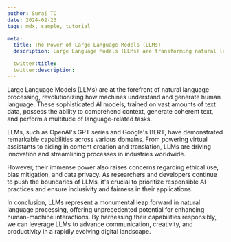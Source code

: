 ```yaml
---
author: Suraj TC
date: 2024-02-23
tags: mdx, sample, tutorial

meta:
  title: The Power of Large Language Models (LLMs)
  description: Large Language Models (LLMs) are transforming natural language processing, powering innovations across industries. While their capabilities are vast, responsible use is paramount. Explore the potential of LLMs responsibly.

  twitter:title:
  twitter:description:
---
```


Large Language Models (LLMs) are at the forefront of natural language processing, revolutionizing how machines understand and generate human language. These sophisticated AI models, trained on vast amounts of text data, possess the ability to comprehend context, generate coherent text, and perform a multitude of language-related tasks.

LLMs, such as OpenAI's GPT series and Google's BERT, have demonstrated remarkable capabilities across various domains. From powering virtual assistants to aiding in content creation and translation, LLMs are driving innovation and streamlining processes in industries worldwide.

However, their immense power also raises concerns regarding ethical use, bias mitigation, and data privacy. As researchers and developers continue to push the boundaries of LLMs, it's crucial to prioritize responsible AI practices and ensure inclusivity and fairness in their applications.

In conclusion, LLMs represent a monumental leap forward in natural language processing, offering unprecedented potential for enhancing human-machine interactions. By harnessing their capabilities responsibly, we can leverage LLMs to advance communication, creativity, and productivity in a rapidly evolving digital landscape.
